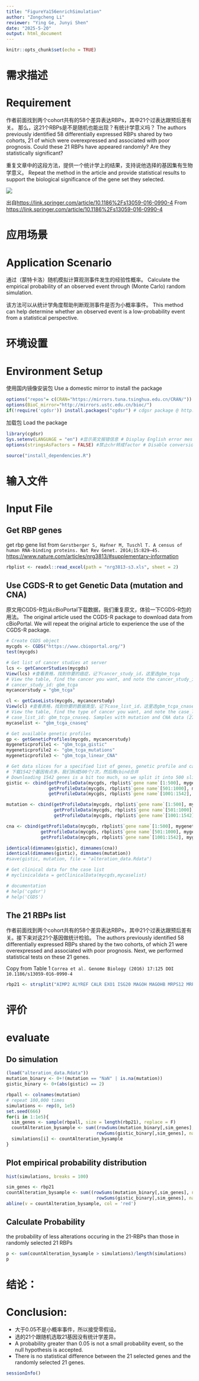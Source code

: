 ```yaml
---
title: "FigureYa156enrichSimulation"
author: "Zongcheng Li"
reviewer: "Ying Ge, Junyi Shen"
date: "2025-5-20"
output: html_document
---
```


```r
knitr::opts_chunk$set(echo = TRUE)
```

# 需求描述
# Requirement

作者前面找到两个cohort共有的58个差异表达RBPs，其中21个过表达跟预后差有关。
那么，这21个RBPs是不是随机也能出现？有统计学意义吗？
The authors previously identified 58 differentially expressed RBPs shared by two cohorts, 21 of which were overexpressed and associated with poor prognosis.
Could these 21 RBPs have appeared randomly? Are they statistically significant?

重复文章中的这段方法，提供一个统计学上的结果，支持说他选择的基因集有生物学意义。
Repeat the method in the article and provide statistical results to support the biological significance of the gene set they selected.

![](method.png)

出自<https://link.springer.com/article/10.1186%2Fs13059-016-0990-4>
From <https://link.springer.com/article/10.1186%2Fs13059-016-0990-4>

# 应用场景
# Application Scenario

通过（蒙特卡洛）随机模拟计算观测事件发生的经验性概率。
Calculate the empirical probability of an observed event through (Monte Carlo) random simulation.

该方法可以从统计学角度帮助判断观测事件是否为小概率事件。
This method can help determine whether an observed event is a low-probability event from a statistical perspective.

# 环境设置
# Environment Setup

使用国内镜像安装包
Use a domestic mirror to install the package

```r
options("repos"= c(CRAN="https://mirrors.tuna.tsinghua.edu.cn/CRAN/"))
options(BioC_mirror="http://mirrors.ustc.edu.cn/bioc/")
if(!require('cgdsr')) install.packages("cgdsr") # cdgsr package @ http://www.cbioportal.org/rmatlab
```

加载包
Load the package

```r
library(cgdsr)
Sys.setenv(LANGUAGE = "en") #显示英文报错信息 # Display English error messages
options(stringsAsFactors = FALSE) #禁止chr转成factor # Disable conversion of chr to factor
```


```r
source("install_dependencies.R")
```
# 输入文件
# Input File

## Get RBP genes

get rbp gene list from `Gerstberger S, Hafner M, Tuschl T. A census of human RNA-binding proteins. Nat Rev Genet. 2014;15:829–45.` <https://www.nature.com/articles/nrg3813/#supplementary-information>

```r
rbplist <- readxl::read_excel(path = "nrg3813-s3.xls", sheet = 2)
```

## Use CGDS-R to get Genetic Data (mutation and CNA)

原文用CGDS-R包从cBioPortal下载数据，我们重复原文，体验一下CGDS-R包的用法。
The original article used the CGDS-R package to download data from cBioPortal. We will repeat the original article to experience the use of the CGDS-R package.

```r
# Create CGDS object
mycgds <- CGDS("https://www.cbioportal.org/")
test(mycgds)

# Get list of cancer studies at server
lcs <- getCancerStudies(mycgds)
View(lcs) #查看表格，找到你要的癌症，记下cancer_study_id，这里选gbm_tcga
# View the table, find the cancer you want, and note the cancer_study_id. Here, select gbm_tcga
# cancer_study_id: gbm_tcga
mycancerstudy = "gbm_tcga"

cl <- getCaseLists(mycgds, mycancerstudy)
View(cl) #查看表格，找到你要的数据类型，记下case_list_id，这里选gbm_tcga_cnaseq
# View the table, find the type of cancer you want, and note the case_list_id. Here, select 
# case_list_id: gbm_tcga_cnaseq. Samples with mutation and CNA data (273 samples)
mycaselist <- "gbm_tcga_cnaseq"

# Get available genetic profiles
gp <- getGeneticProfiles(mycgds, mycancerstudy)
mygeneticprofile1 <- "gbm_tcga_gistic"
mygeneticprofile2 <- "gbm_tcga_mutations"
mygeneticprofile3 <- "gbm_tcga_linear_CNA"

# Get data slices for a specified list of genes, genetic profile and case list
# 下载1542个基因有点多，我们拆成500个/次，然后用cbind合并
# Downloading 1542 genes is a bit too much, so we split it into 500 slices and merge them using cbind
gistic <- cbind(getProfileData(mycgds, rbplist$`gene name`[1:500], mygeneticprofile1, mycaselist),
                getProfileData(mycgds, rbplist$`gene name`[501:1000], mygeneticprofile1, mycaselist),
                getProfileData(mycgds, rbplist$`gene name`[1001:1542], mygeneticprofile1, mycaselist))

mutation <- cbind(getProfileData(mycgds, rbplist$`gene name`[1:500], mygeneticprofile2, mycaselist),
                  getProfileData(mycgds, rbplist$`gene name`[501:1000], mygeneticprofile2, mycaselist),
                  getProfileData(mycgds, rbplist$`gene name`[1001:1542], mygeneticprofile2, mycaselist))

cna <- cbind(getProfileData(mycgds, rbplist$`gene name`[1:500], mygeneticprofile3, mycaselist),
             getProfileData(mycgds, rbplist$`gene name`[501:1000], mygeneticprofile3, mycaselist),
             getProfileData(mycgds, rbplist$`gene name`[1001:1542], mygeneticprofile3, mycaselist))

identical(dimnames(gistic), dimnames(cna))
identical(dimnames(gistic), dimnames(mutation))
#save(gistic, mutation, file = "alteration_data.Rdata")

# Get clinical data for the case list
# myclinicaldata = getClinicalData(mycgds,mycaselist)

# documentation
# help('cgdsr')
# help('CGDS')
```

## The 21 RBPs list

作者前面找到两个cohort共有的58个差异表达RBPs，其中21个过表达跟预后差有关。接下来对这21个基因做统计检验。
The authors previously identified 58 differentially expressed RBPs shared by the two cohorts, of which 21 were overexpressed and associated with poor prognosis. Next, we performed statistical tests on these 21 genes.

Copy from Table 1 `Correa et al. Genome Biology (2016) 17:125 DOI 10.1186/s13059-016-0990-4`

```r
rbp21 <- strsplit("AIMP2 ALYREF CALR EXO1 ISG20 MAGOH MAGOHB MRPS12 MRPS33 NIP7 NXT1 OAS3 PPIH RBMS1 RNASEH2A RNASET2 RUVBL1 SNRPB SNRPG YBX3 XRN2", split = " ")[[1]]
```

# 评价
# evaluate

## Do simulation

```r
(load("alteration_data.Rdata"))
mutation_binary <- 0+!(mutation == "NaN" | is.na(mutation))
gistic_binary <- 0+(abs(gistic) == 2)

rbpall <- colnames(mutation)
# repeat 100,000 times
simulations <- rep(0, 1e5)
set.seed(666)
for(i in 1:1e5){
  sim_genes <- sample(rbpall, size = length(rbp21), replace = F)
  countAlteration_bysample <- sum((rowSums(mutation_binary[,sim_genes], na.rm = T) +
                                  rowSums(gistic_binary[,sim_genes], na.rm = T)) > 0)
  simulations[i] <- countAlteration_bysample
}
```

## Plot empirical probability distribution

```r
hist(simulations, breaks = 100)

sim_genes <- rbp21
countAlteration_bysample <- sum((rowSums(mutation_binary[,sim_genes], na.rm = T) +
                                  rowSums(gistic_binary[,sim_genes], na.rm = T)) > 0)
abline(v = countAlteration_bysample, col = 'red')
```

## Calculate Probability

the probability of less alterations occuring in the 21-RBPs than those in randomly selected 21 RBPs

```r
p <- sum(countAlteration_bysample > simulations)/length(simulations)
p 
```

# 结论：
# Conclusion:

- 大于0.05不是小概率事件，所以接受零假设。
- 选的21个跟随机选取21基因没有统计学差异。
- A probability greater than 0.05 is not a small probability event, so the null hypothesis is accepted.
- There is no statistical difference between the 21 selected genes and the randomly selected 21 genes.

```r
sessionInfo()
```
